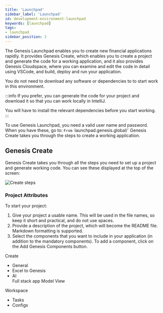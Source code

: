 ```yaml
---
title: 'Launchpad'
sidebar_label: 'Launchpad'
id: development-environment-launchpad
keywords: [launchpad]
tags:
- launchpad
sidebar_position: 2
---
```


The Genesis Launchpad enables you to create new financial applications rapidly. It provides Genesis Create, which enables you to create a project and generate the code for a working application, and it also provides Genesis Cloudspace, where you can examine and edit the code in detail using VSCode, and build, deploy and run your application. 

You do not need to download any software or dependencies to to start work in this environment.

:::info
If you prefer, you can generate the code for your project and download it so that you can work locally in IntelliJ. 

You will have to install the relevant dependencies before you start working.
:::

To use Genesis Launchpad, you need a valid user name and password. When you have these, go to: `From `launchpad.genesis.global/` Genesis Create takes you through the steps to create a working application.

## Genesis Create
Genesis Create takes you through all the steps you need to set up a project and generate working code. You can see these displayed at the top of the screen:

![Create steps](/img/genesis-launchpad/create-steps.png)

### Project Attributes
To start your project:
1.	Give your project a usable name. This will be used in the file names, so keep it short and practical, and do not use spaces.
2.	Provide a description of the project, which will become the README file. Markdown formatting is supported.
3.	Select the components that you want to include in your application (in addition to the mandatory components). To add a component, click on the Add Genesis Components button.



Create 

 - General 
 - Excel to Genesis 
 - AI  
    Full stack app 
    Model 
    View 

Workspace 
 - Tasks 
 - Configs 